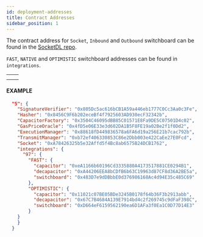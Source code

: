 ```yaml
---
id: deployment-addresses
title: Contract Addresses
sidebar_position: 1
---
```


The contract address for `Socket`, `Inbound` and `Outbound` switchboard can be found in the [SocketDL repo](https://github.com/SocketDotTech/socket-DL/blob/deployment-scripts/deployments/surge_addresses.json).

`FAST`, `NATIVE` and `OPTIMISTIC` switchboard addresses can be found in `integrations`.

|     |     |
| --- | --- |
|     |     |
|     |     |

#### EXAMPLE

```json
  "5": {
    "SignatureVerifier": "0x805Dc5ac616bCB1A59a446eb1777C0Cc3Aa0c3Fe",
    "Hasher": "0x8456C9F6b202eceBf4f7925603AD930ecF32342b",
    "CapacitorFactory": "0x3504C46095dBB85C01571E8Fa9DE5C07501D4c02",
    "GasPriceOracle": "0x4fD5e06E33e3d602DA1B5F8FE19a02Be2f1f0Dd2",
    "ExecutionManager": "0x88618fD449836578a6FA6d19a256E21b7cac792b",
    "TransmitManager": "0xb72ef406330853C86e2Dbb003e422CaEe27E0Fcd",
    "Socket": "0xA78426325b5e32Affd5f4Bc8ab6575B24DCB1762",
    "integrations": {
      "97": {
        "FAST": {
          "capacitor": "0xeA1166b60196Cd3335880A4173517881CE0294B1",
          "decapacitor": "0xA44206EEA8bCDfB6b63C19963d87CF8d36A2BE5a",
          "switchboard": "0x483D7e9dDBbbE0d376986168Ac4d94E35c485C69"
        },
        "OPTIMISTIC": {
          "capacitor": "0x11021c07BE05BDe3245B0178f64b36F3b2913abb",
          "decapacitor": "0x67C7B4684A139E7914bd4c2f269745c9dFaF398C",
          "switchboard": "0xD664eF6159562190ea6D1AFa3f0Ea1C0D77D14E3"
        }
    }
    }
  }
```
